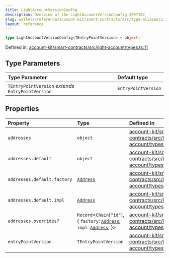 ```yaml
---
title: LightAccountVersionConfig
description: Overview of the LightAccountVersionConfig 2097152
slug: wallets/reference/account-kit/smart-contracts/src/type-aliases/LightAccountVersionConfig
layout: reference
---
```


```ts
type LightAccountVersionConfig<TEntryPointVersion> = object;
```

Defined in: [account-kit/smart-contracts/src/light-account/types.ts:11](https://github.com/alchemyplatform/aa-sdk/blob/923a52171f7246172caf350853843e6680197da9/account-kit/smart-contracts/src/light-account/types.ts#L11)

## Type Parameters

| Type Parameter                                     | Default type        |
| :------------------------------------------------- | :------------------ |
| `TEntryPointVersion` _extends_ `EntryPointVersion` | `EntryPointVersion` |

## Properties

| Property                                         | Type                                                                                                                                                                                       | Defined in                                                                                                                                                                                                      |
| :----------------------------------------------- | :----------------------------------------------------------------------------------------------------------------------------------------------------------------------------------------- | :-------------------------------------------------------------------------------------------------------------------------------------------------------------------------------------------------------------- |
| <a id="addresses" /> `addresses`                 | `object`                                                                                                                                                                                   | [account-kit/smart-contracts/src/light-account/types.ts:15](https://github.com/alchemyplatform/aa-sdk/blob/923a52171f7246172caf350853843e6680197da9/account-kit/smart-contracts/src/light-account/types.ts#L15) |
| `addresses.default`                              | `object`                                                                                                                                                                                   | [account-kit/smart-contracts/src/light-account/types.ts:16](https://github.com/alchemyplatform/aa-sdk/blob/923a52171f7246172caf350853843e6680197da9/account-kit/smart-contracts/src/light-account/types.ts#L16) |
| `addresses.default.factory`                      | [`Address`](../../../../aa-sdk/core/src/type-aliases/Address.mdx)                                                                                                                          | [account-kit/smart-contracts/src/light-account/types.ts:17](https://github.com/alchemyplatform/aa-sdk/blob/923a52171f7246172caf350853843e6680197da9/account-kit/smart-contracts/src/light-account/types.ts#L17) |
| `addresses.default.impl`                         | [`Address`](../../../../aa-sdk/core/src/type-aliases/Address.mdx)                                                                                                                          | [account-kit/smart-contracts/src/light-account/types.ts:18](https://github.com/alchemyplatform/aa-sdk/blob/923a52171f7246172caf350853843e6680197da9/account-kit/smart-contracts/src/light-account/types.ts#L18) |
| `addresses.overrides?`                           | `Record`\<`Chain`\[`"id"`], \{ `factory`: [`Address`](../../../../aa-sdk/core/src/type-aliases/Address.mdx); `impl`: [`Address`](../../../../aa-sdk/core/src/type-aliases/Address.mdx); }> | [account-kit/smart-contracts/src/light-account/types.ts:20](https://github.com/alchemyplatform/aa-sdk/blob/923a52171f7246172caf350853843e6680197da9/account-kit/smart-contracts/src/light-account/types.ts#L20) |
| <a id="entrypointversion" /> `entryPointVersion` | `TEntryPointVersion`                                                                                                                                                                       | [account-kit/smart-contracts/src/light-account/types.ts:14](https://github.com/alchemyplatform/aa-sdk/blob/923a52171f7246172caf350853843e6680197da9/account-kit/smart-contracts/src/light-account/types.ts#L14) |

